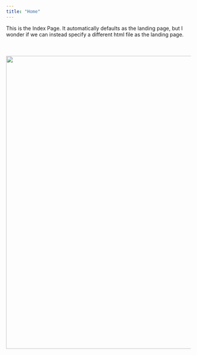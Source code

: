 ```yaml
---
title: "Home"
---
```


This is the Index Page. It automatically defaults as the landing page, but I wonder if we can instead specify a different html file as the landing page. 

<center>
<div style="margin-top:50px"></div>
![](giraffes2.png){width=800px}
<div style="margin-bottom:50px"></div>
</center>